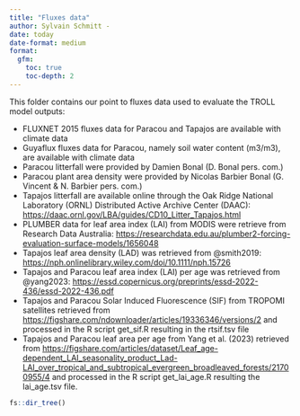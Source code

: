 ```yaml
---
title: "Fluxes data"
author: Sylvain Schmitt -
date: today
date-format: medium
format: 
  gfm:
    toc: true
    toc-depth: 2
---
```


This folder contains our point to fluxes data used to evaluate the TROLL model outputs:

-   FLUXNET 2015 fluxes data for Paracou and Tapajos are available with climate data
-   Guyaflux fluxes data for Paracou, namely soil water content (m3/m3), are available with climate data
-   Paracou litterfall were provided by Damien Bonal (D. Bonal pers. com.)
-   Paracou plant area density were provided by Nicolas Barbier Bonal (G. Vincent & N. Barbier pers. com.)
-   Tapajos litterfall are available online through the Oak Ridge National Laboratory (ORNL) Distributed Active Archive Center (DAAC): <https://daac.ornl.gov/LBA/guides/CD10_Litter_Tapajos.html>
-   PLUMBER data for leaf area index (LAI) from MODIS were retrieve from Research Data Australia: <https://researchdata.edu.au/plumber2-forcing-evaluation-surface-models/1656048>
-   Tapajos leaf area density (LAD) was retrieved from @smith2019: <https://nph.onlinelibrary.wiley.com/doi/10.1111/nph.15726>
-   Tapajos and Paracou leaf area index (LAI) per age was retrieved from @yang2023: <https://essd.copernicus.org/preprints/essd-2022-436/essd-2022-436.pdf>
-   Tapajos and Paracou Solar Induced Fluorescence (SIF) from TROPOMI satellites retrieved from <https://figshare.com/ndownloader/articles/19336346/versions/2> and processed in the R script get_sif.R resulting in the rtsif.tsv file
-   Tapajos and Paracou leaf area per age from Yang et al. (2023) retrieved from <https://figshare.com/articles/dataset/Leaf_age-dependent_LAI_seasonality_product_Lad-LAI_over_tropical_and_subtropical_evergreen_broadleaved_forests/21700955/4> and processed in the R script get_lai_age.R resulting the lai_age.tsv file.

```r
fs::dir_tree()
```
